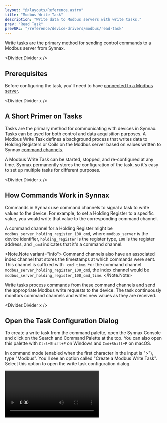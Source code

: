 ```yaml
---
layout: "@/layouts/Reference.astro"
title: "Modbus Write Task"
description: "Write data to Modbus servers with write tasks."
prev: "Read Task"
prevURL: "/reference/device-drivers/modbus/read-task"
---
```



Write tasks are the primary method for sending control commands to a Modbus server from
Synnax.

<Divider.Divider x />

## Prerequisites

Before configuring the task, you'll need to have
[connected to a Modbus server](/reference/device-drivers/modbus/connect-server).

<Divider.Divider x />

## A Short Primer on Tasks

Tasks are the primary method for communicating with devices in Synnax. Tasks can be used
for both control and data acquisition purposes. A Modbus Write Task defines a background
process that writes data to Holding Registers or Coils on the Modbus server based on values
written to Synnax [command channels](#how-commands-work-in-synnax).

A Modbus Write Task can be started, stopped, and re-configured at any time. Synnax
permanently stores the configuration of the task, so it's easy to set up multiple
tasks for different purposes.

<Divider.Divider x />

## How Commands Work in Synnax

Commands in Synnax use command channels to signal a task to write values to the device.
For example, to set a Holding Register to a specific value, you would write that value
to the corresponding command channel.

A command channel for a Holding Register might be
`modbus_server_holding_register_100_cmd`, where `modbus_server` is the device
identifier, `holding_register` is the register type, `100` is the register address, and
`_cmd` indicates that it's a command channel.

<Note.Note variant="info">
  Command channels also have an associated index channel that stores the timestamps at
  which commands were sent. This channel is suffixed with `_cmd_time`. For the command
  channel `modbus_server_holding_register_100_cmd`, the index channel would be
  `modbus_server_holding_register_100_cmd_time`.
</Note.Note>

Write tasks process commands from these command channels and send the appropriate Modbus
write requests to the device. The task continuously monitors command channels and writes
new values as they are received.

<Divider.Divider x />

## Open the Task Configuration Dialog

To create a write task from the command palette, open the Synnax Console and click on
the Search and Command Palette at the top. You can also open this palette with
`Ctrl+Shift+P` on Windows and `Cmd+Shift+P` on macOS.

In command mode (enabled when the first character in the input is ">"), type "Modbus".
You'll see an option called "Create a Modbus Write Task". Select this option to open the
write task configuration dialog.

<Video client:only="react" id="device-drivers/modbus/write-task/open" />

<Divider.Divider x />

## Task Configuration Parameters

<Table>
  <thead>
    <tr>
      <th>Field</th>
      <th>Description</th>
    </tr>
  </thead>
  <tbody>
    <tr>
      <td>Name</td>
      <td>A name for your write task.</td>
    </tr>
    <tr>
      <td>Modbus Device</td>
      <td>Which Modbus server the task will write to.</td>
    </tr>
    <tr>
      <td>Data Saving</td>
      {
        <td>
          Data saving defines whether command data will be permanently stored in Synnax.
          When enabled, Synnax will store a record of all commands sent. When disabled,
          only the most recent command will be kept in memory.
        </td>
      }
    </tr>
  </tbody>
</Table>

<Divider.Divider x />

## Writable Register Types

For write tasks, you can write to two types of Modbus registers:

<Table>
  <thead>
    <tr>
      <th>Register Type</th>
      <th>Description</th>
      <th>Data Width</th>
    </tr>
  </thead>
  <tbody>
    <tr>
      <td>Coil Output</td>
      <td>
        Write to discrete output Coils. Used for binary control signals like turning
        devices on/off.
      </td>
      <td>1 bit (boolean)</td>
    </tr>
    <tr>
      <td>Holding Register Output</td>
      <td>
        Write to analog output registers. Used for control values like setpoints,
        speeds, or positions.
      </td>
      <td>16 bits (configurable data type)</td>
    </tr>
  </tbody>
</Table>

<Note.Note variant="info">
  Input Registers and Discrete Inputs are read-only register types and cannot be used in
  write tasks. To read from these registers, use a [read
  task](/reference/device-drivers/modbus/read-task).
</Note.Note>

<Divider.Divider x />

## Data Types for Holding Registers

For Holding Register outputs, you can specify the data type for each channel. Synnax
supports the following data types:

<Table>
  <thead>
    <tr>
      <th>Data Type</th>
      <th>Description</th>
      <th>Size</th>
    </tr>
  </thead>
  <tbody>
    <tr>
      <td>`int16`</td>
      <td>16-bit signed integer</td>
      <td>1 register (2 bytes)</td>
    </tr>
    <tr>
      <td>`uint16`</td>
      <td>16-bit unsigned integer</td>
      <td>1 register (2 bytes)</td>
    </tr>
    <tr>
      <td>`int32`</td>
      <td>32-bit signed integer</td>
      <td>2 registers (4 bytes)</td>
    </tr>
    <tr>
      <td>`uint32`</td>
      <td>32-bit unsigned integer</td>
      <td>2 registers (4 bytes)</td>
    </tr>
    <tr>
      <td>`float32`</td>
      <td>32-bit IEEE 754 floating point</td>
      <td>2 registers (4 bytes)</td>
    </tr>
  </tbody>
</Table>

Coil Outputs are always boolean values and do not require a data type specification.

<Note.Note variant="info">
  For multi-register data types (`int32`, `uint32`, `float32`), make sure the byte and word
  ordering matches your server's configuration. Use the "Swap Bytes" and "Swap Words"
  settings in the device connection configuration if needed.
</Note.Note>

<Divider.Divider x />

## Adding Channels to a Task

To add a channel to a task, click the "Add Channel" button in the task configuration
dialog. For each channel, you'll need to specify:

1. **Register Type** - Select from Coil Output or Holding Register Output
2. **Address** - The Modbus register address (e.g., 0, 100, 40001)
3. **Data Type** - For Holding Registers, select the data type (`int16`, `uint16`, `int32`,
   `uint32`, `float32`)
4. **Channel Name** - A descriptive name for the command channel

You can enable or disable individual channels using the toggle button to the right of
each channel. This is useful for temporarily stopping command processing for specific
channels without removing them from the task.

<Video client:only="react" id="device-drivers/modbus/write-task/channels" />

<Divider.Divider x />

## Configuring the Task

Once you've added all your channels and configured the task parameters, click the
"Configure" button to save the task configuration. This will create Synnax command
channels for each of your Modbus outputs and prepare the task for execution.

Note that configuring a write task will only create
[command channels](#how-commands-work-in-synnax). The task will process commands from
these channels and write the values to the Modbus server.

After configuration, you can start and stop the task at any time. The task configuration
is permanently stored, so you can easily resume command processing later.

<Divider.Divider x />

## Stopping and Starting Tasks

To stop and start a task, you can open up the task toolbar on the left-hand side and
click play and pause. You can also click the play/pause icon in the bottom of the task
configuration window.

<Video client:only="react" id="device-drivers/modbus/write-task/start-stop" />

<Divider.Divider x />

## Using a Schematic to Control Write Tasks

Once the write task is configured and running, you can use a
[schematic](/reference/console/schematics) to send commands to the Modbus server. Simply
connect schematic controls (like buttons, sliders, or valves) to the command channels
created by your write task.

For example, to control a valve connected to a Coil Output, you would set the valve's
`command` field to the command channel of the Coil Output. Clicking the valve in the
schematic would send a command to toggle the Coil state.

